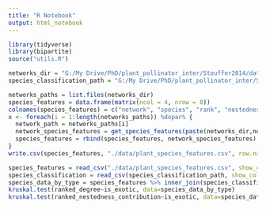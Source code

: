 ```yaml
---
title: "R Notebook"
output: html_notebook
---
```


```r
library(tidyverse)
library(bipartite)
source("utils.R")
```

```r
networks_dir = "G:/My Drive/PhD/plant_pollinator_inter/Stouffer2014/data/raw_CSVs/networks/"
species_classification_path = "G:/My Drive/PhD/plant_pollinator_inter/Stouffer2014/prepare_input_data/species_classification.csv"

networks_paths = list.files(networks_dir)
species_features = data.frame(matrix(ncol = 4, nrow = 0))
colnames(species_features) = c("network", "species", "rank", "nestedness_contribution")
x <- foreach(i = 1:length(networks_paths)) %dopar% {
  network_path = networks_paths[i]
  network_species_features = get_species_features(paste(networks_dir,network_path, sep=""))
  species_features = rbind(species_features, network_species_features)
}
write.csv(species_features, "./data/plant_species_features.csv", row.names = TRUE)
```



```r
species_features = read_csv("./data/plant_species_features.csv", show_col_types = FALSE)
species_classification = read_csv(species_classification_path, show_col_types = FALSE)
species_data_by_type = species_features %>% inner_join(species_classification, by=c("network" = "network", "species" = "species"))
kruskal.test(ranked_degree~is_exotic, data=species_data_by_type)
kruskal.test(ranked_nestedness_contribution~is_exotic, data=species_data_by_type)
```

